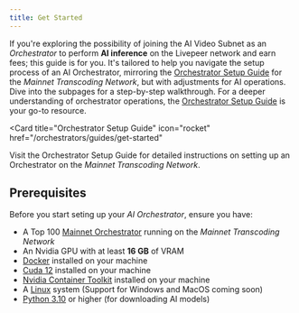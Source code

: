 ```yaml
---
title: Get Started
---
```


If you're exploring the possibility of joining the AI Video Subnet as an
_Orchestrator_ to perform **AI inference** on the Livepeer network and earn
fees; this guide is for you. It's tailored to help you navigate the setup
process of an AI Orchestrator, mirroring the
[Orchestrator Setup Guide](/orchestrators/guides/get-started) for the _Mainnet
Transcoding Network_, but with adjustments for AI operations. Dive into the
subpages for a step-by-step walkthrough. For a deeper understanding of
orchestrator operations, the
[Orchestrator Setup Guide](/orchestrators/guides/get-started) is your go-to
resource.

<Card
  title="Orchestrator Setup Guide"
  icon="rocket"
  href="/orchestrators/guides/get-started"
>
  Visit the Orchestrator Setup Guide for detailed instructions on setting up an
  Orchestrator on the _Mainnet Transcoding Network_.
</Card>

## Prerequisites

Before you start seting up your _AI Orchestrator_, ensure you have:

- A Top 100 [Mainnet Orchestrator](/orchestrators/guides/get-started) running on
  the _Mainnet Transcoding Network_
- An Nvidia GPU with at least **16 GB** of VRAM
- [Docker](https://docs.docker.com/engine/install) installed on your machine
- [Cuda 12](https://developer.nvidia.com/cuda-downloads) installed on your
  machine
- [Nvidia Container Toolkit](https://docs.nvidia.com/datacenter/cloud-native/container-toolkit/install-guide.html)
  installed on your machine
- A [Linux](https://ubuntu.com/download/desktop) system (Support for Windows and
  MacOS coming soon)
- [Python 3.10](https://www.python.org/downloads/release/python-3100/) or higher
  (for downloading AI models)
